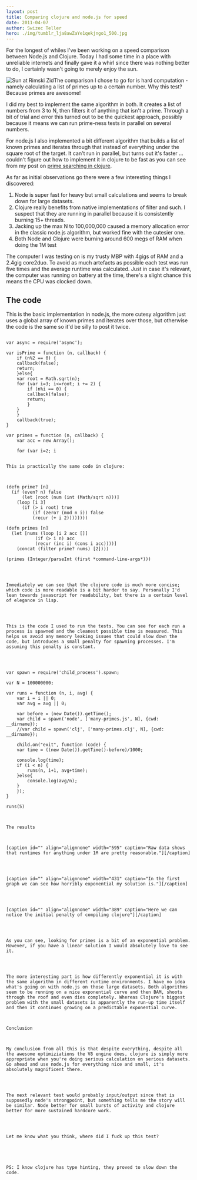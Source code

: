 ```yaml
---
layout: post
title: Comparing clojure and node.js for speed
date: 2011-04-07
author: Swizec Teller
hero: ./img/tumblr_lja8awZaYe1qekjngo1_500.jpg
---
```


For the longest of whiles I've been working on a speed comparison between Node.js and Clojure. Today I had some time in a place with unreliable internets and finally gave it a whirl since there was nothing better to do, I certainly wasn't going to merely enjoy the sun.

![](./img/tumblr_lja8awZaYe1qekjngo1_500.jpg "Sun at Rimski Zid")The comparison I chose to go for is hard computation - namely calculating a list of primes up to a certain number. Why this test? Because primes are awesome!

I did my best to implement the same algorithm in both. It creates a list of numbers from 3 to N, then filters it of anything that isn't a prime. Through a bit of trial and error this turned out to be the quickest approach, possibly because it means we can run prime-ness tests in parallel on several numbers.

For node.js I also implemented a bit different algorithm that builds a list of known primes and iterates through that instead of everything under the square root of the target. It can't run in parallel, but turns out it's faster ... couldn't figure out how to implement it in clojure to be fast as you can see from my post on [prime searching in clojure](http://swizec.com/blog/checking-for-primes-dumber-algorithm-is-faster-algorithm/swizec/1580).

As far as initial observations go there were a few interesting things I discovered:

1.  Node is super fast for heavy but small calculations and seems to break down for large datasets.
2.  Clojure really benefits from native implementations of filter and such. I suspect that they are running in parallel because it is consistently burning 15+ threads.
3.  Jacking up the max N to 100,000,000 caused a memory allocation error in the classic node.js algorithm, but worked fine with the cutesier one.
4.  Both Node and Clojure were burning around 600 megs of RAM when doing the 1M test

The computer I was testing on is my trusty MBP with 4gigs of RAM and a 2.4gig core2duo. To avoid as much artefacts as possible each test was run five times and the average runtime was calculated. Just in case it's relevant, the computer was running on battery at the time, there's a slight chance this means the CPU was clocked down.

## The code

This is the basic implementation in node.js, the more cutesy algorithm just uses a global array of known primes and iterates over those, but otherwise the code is the same so it'd be silly to post it twice.

```

var async = require('async');

var isPrime = function (n, callback) {
    if (n%2 == 0) {
	callback(false);
	return;
    }else{
	var root = Math.sqrt(n);
	for (var i=3; i<=root; i += 2) {
	    if (n%i == 0) {
		callback(false);
		return;
	    }
	}
    }
    callback(true);
}

var primes = function (n, callback) {
    var acc = new Array();

    for (var i=2; i


This is practically the same code in clojure:



(defn prime? [n]
  (if (even? n) false
      (let [root (num (int (Math/sqrt n)))]
	(loop [i 3]
	  (if (> i root) true
	      (if (zero? (mod n i)) false
		  (recur (+ i 2))))))))

(defn primes [n]
  (let [nums (loop [i 2 acc []]
	       (if (> i n) acc
		   (recur (inc i) (cons i acc))))]
    (concat (filter prime? nums) [2])))

(primes (Integer/parseInt (first *command-line-args*)))




Immediately we can see that the clojure code is much more concise; which code is more readable is a bit harder to say. Personally I'd lean towards javascript for readability, but there is a certain level of elegance in lisp.




This is the code I used to run the tests. You can see for each run a process is spawned and the cleanest possible time is measured. This helps us avoid any memory leaking issues that could slow down the code, but introduces a small penalty for spawning processes. I'm assuming this penalty is constant.




var spawn = require('child_process').spawn;

var N = 100000000;

var runs = function (n, i, avg) {
    var i = i || 0;
    var avg = avg || 0;

    var before = (new Date()).getTime();
    var child = spawn('node', ['many-primes.js', N], {cwd: __dirname});
    //var child = spawn('clj', ['many-primes.clj', N], {cwd: __dirname});

    child.on("exit", function (code) {
	var time = ((new Date()).getTime()-before)/1000;

	console.log(time);
	if (i < n) {
	    runs(n, i+1, avg+time);
	}else{
	    console.log(avg/n);
	}
    });
}

runs(5)



The results



[caption id="" align="alignnone" width="595" caption="Raw data shows that runtimes for anything under 1M are pretty reasonable."][/caption]




[caption id="" align="alignnone" width="431" caption="In the first graph we can see how horribly exponential my solution is."][/caption]




[caption id="" align="alignnone" width="389" caption="Here we can notice the initial penalty of compiling clojure"][/caption]




As you can see, looking for primes is a bit of an exponential problem. However, if you have a linear solution I would absolutely love to see it.




The more interesting part is how differently exponential it is with the same algorithm in different runtime environments. I have no idea what's going on with node.js on those large datasets. Both algorithms seem to be running on a nice exponential curve and then BAM, shoots through the roof and even dies completely. Whereas Clojure's biggest problem with the small datasets is apparently the run-up time itself and then it continues growing on a predictable exponential curve.



Conclusion



My conclusion from all this is that despite everything, despite all the awesome optimiziations the V8 engine does, clojure is simply more appropriate when you're doing serious calculation on serious datasets. Go ahead and use node.js for everything nice and small, it's absolutely magnificent there.




The next relevant test would probably input/output since that is supposedly node's strongpoint, but something tells me the story will be similar. Node better for small bursts of activity and clojure better for more sustained hardcore work.




Let me know what you think, where did I fuck up this test?





PS: I know clojure has type hinting, they proved to slow down the code.
```
